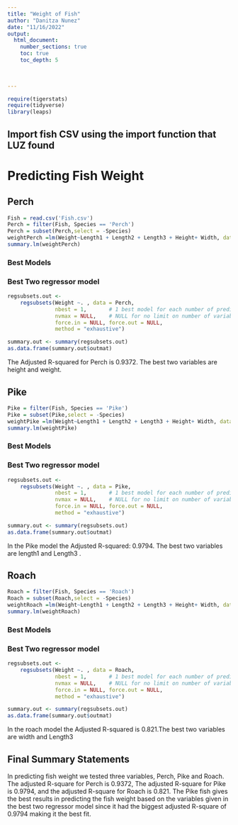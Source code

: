 ```yaml
---
title: "Weight of Fish"
author: "Danitza Nunez"
date: "11/16/2022"  
output: 
  html_document:
    number_sections: true
    toc: true
    toc_depth: 5

 
    
---
```



```r
require(tigerstats)
require(tidyverse)
library(leaps)
```

## Import fish CSV using the import function that LUZ found  



# Predicting Fish Weight

## Perch
```r
Fish = read.csv('Fish.csv')
Perch = filter(Fish, Species == 'Perch')
Perch = subset(Perch,select = -Species)
weightPerch =lm(Weight~Length1 + Length2 + Length3 + Height+ Width, data =Perch)
summary.lm(weightPerch)
```


### Best Models



### Best Two regressor model



```r
regsubsets.out <-
    regsubsets(Weight ~. , data = Perch,
               nbest = 1,       # 1 best model for each number of predictors
               nvmax = NULL,    # NULL for no limit on number of variables
               force.in = NULL, force.out = NULL,
               method = "exhaustive")

summary.out <- summary(regsubsets.out)
as.data.frame(summary.out$outmat)
```

The Adjusted R-squared for Perch is 0.9372. The best two variables are height and weight.  


## Pike

```r
Pike = filter(Fish, Species == 'Pike')
Pike = subset(Pike,select = -Species)
weightPike =lm(Weight~Length1 + Length2 + Length3 + Height+ Width, data =Pike)
summary.lm(weightPike)
```


### Best Models




### Best Two regressor model


```r
regsubsets.out <-
    regsubsets(Weight ~. , data = Pike,
               nbest = 1,       # 1 best model for each number of predictors
               nvmax = NULL,    # NULL for no limit on number of variables
               force.in = NULL, force.out = NULL,
               method = "exhaustive")

summary.out <- summary(regsubsets.out)
as.data.frame(summary.out$outmat)
```

In the Pike model the Adjusted R-squared:  0.9794. The best two variables are length1 and Length3 .  

## Roach

```r
Roach = filter(Fish, Species == 'Roach')
Roach = subset(Roach,select = -Species)
weightRoach =lm(Weight~Length1 + Length2 + Length3 + Height+ Width, data =Roach)
summary.lm(weightRoach)
```


### Best Models





### Best Two regressor model

```r
regsubsets.out <-
    regsubsets(Weight ~. , data = Roach,
               nbest = 1,       # 1 best model for each number of predictors
               nvmax = NULL,    # NULL for no limit on number of variables
               force.in = NULL, force.out = NULL,
               method = "exhaustive")

summary.out <- summary(regsubsets.out)
as.data.frame(summary.out$outmat)
```
In the roach model the Adjusted R-squared is  0.821.The best two variables are width and Length3    

## Final Summary Statements


In predicting fish weight we tested three variables, Perch, Pike and Roach. The adjusted R-square for Perch is 0.9372, The adjusted R-square for Pike is 0.9794, and the adjusted R-square for Roach is 0.821. The Pike fish gives the best results in predicting the fish weight based on the variables given in the best two regressor model since it had the biggest adjusted R-square of 0.9794 making it the best fit.
